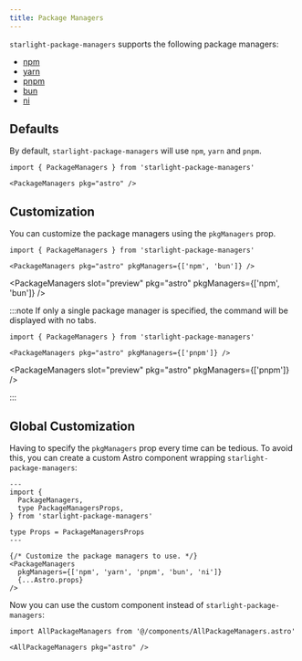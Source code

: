 ```yaml
---
title: Package Managers
---
```



`starlight-package-managers` supports the following package managers:

- [npm](https://www.npmjs.com)
- [yarn](https://yarnpkg.com)
- [pnpm](https://pnpm.io)
- [bun](https://bun.sh)
- [ni](https://github.com/antfu/ni)

## Defaults

By default, `starlight-package-managers` will use `npm`, `yarn` and `pnpm`.

<Preview>

```mdx title="src/content/docs/example.mdx"
import { PackageManagers } from 'starlight-package-managers'

<PackageManagers pkg="astro" />
```

<PackageManagers slot="preview" pkg="astro" />

</Preview>

## Customization

You can customize the package managers using the `pkgManagers` prop.

<Preview>

```mdx title="src/content/docs/example.mdx" 'pkgManagers={['npm', 'bun']}'
import { PackageManagers } from 'starlight-package-managers'

<PackageManagers pkg="astro" pkgManagers={['npm', 'bun']} />
```

<PackageManagers slot="preview" pkg="astro" pkgManagers={['npm', 'bun']} />

</Preview>

:::note
If only a single package manager is specified, the command will be displayed with no tabs.

<Preview>

```mdx title="src/content/docs/example.mdx"
import { PackageManagers } from 'starlight-package-managers'

<PackageManagers pkg="astro" pkgManagers={['pnpm']} />
```

<PackageManagers slot="preview" pkg="astro" pkgManagers={['pnpm']} />

</Preview>

:::

## Global Customization

Having to specify the `pkgManagers` prop every time can be tedious. To avoid this, you can create a custom Astro component wrapping `starlight-package-managers`:

```astro title="src/components/AllPackageManagers.astro"
---
import {
  PackageManagers,
  type PackageManagersProps,
} from 'starlight-package-managers'

type Props = PackageManagersProps
---

{/* Customize the package managers to use. */}
<PackageManagers
  pkgManagers={['npm', 'yarn', 'pnpm', 'bun', 'ni']}
  {...Astro.props}
/>
```

Now you can use the custom component instead of `starlight-package-managers`:

<Preview>

```mdx title="src/content/docs/example.mdx"
import AllPackageManagers from '@/components/AllPackageManagers.astro'

<AllPackageManagers pkg="astro" />
```

<AllPackageManagers slot="preview" pkg="astro" />

</Preview>
